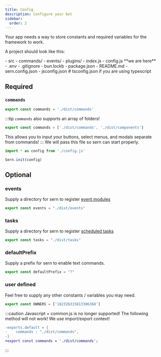 ```yaml
---
title: Config 
description: Configure your bot 
sidebar:
  order: 2
---
```

Your app needs a way to store constants and required variables for the framework to work.

A project should look like this: <br />


<FileTree>
- src
  - commands/
  - events/
  - plugins/ 
  - index.js
  - config.js **we are here**
- .env
- .gitignore
- bun.lockb
- package.json
- README.md
- sern.config.json
- jsconfig.json # tsconfig.json if you are using typescript
</FileTree>

## Required

### `commands`
```js title='src/config.js'
export const commands = './dist/commands'
```
:::tip `commands` also supports an array of folders! 
```js title='src/config.js'
export const commands = ['./dist/commands', './dist/components']
```
This allows you to input your buttons, select menus, and modals separate from commands!
:::
We will pass this file so sern can start properly.

```js title='src/index.js'
import * as config from './config.js'

Sern.init(config)
```

## Optional 
### events 
Supply a directory for sern to register [event modules](/v4/reference/modules)
```js
export const events = "./dist/events"
```

### tasks
Supply a directory for sern to register [scheduled tasks](/v4/reference/tasks)
```js 
export const tasks = "./dist/tasks"
```

### defaultPrefix
Supply a prefix for sern to enable text commands.
```js 
export const defaultPrefix = "?"
```

### user defined
Feel free to supply any other constants / variables you may need.
```js
export const OWNERS = ['182326315813306368']
```


:::caution
Javascript + common.js is no longer supported! The following method will not work! 
We use import/export context!
```diff
-exports.default = {
-    commands : "./dist/commands",
-}
+export const commands = './dist/commands';
```
:::
